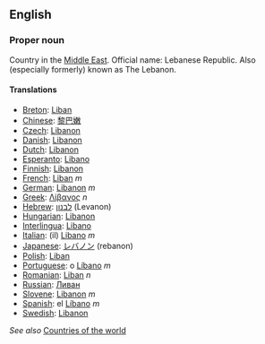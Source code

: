 ==English==

===Proper noun===

Country in the [[Middle East]].  Official name: Lebanese Republic.  Also (especially formerly) known as The Lebanon.

====Translations====
*[[Breton]]: [[Liban]]
*[[Chinese]]: [[黎巴嫩]]
*[[Czech]]: [[Libanon]]
*[[Danish]]: [[Libanon]]
*[[Dutch]]: [[Libanon]]
*[[Esperanto]]: [[Libano]]
*[[Finnish]]: [[Libanon]]
*[[French]]: [[Liban]] ''m''
*[[German]]: [[Libanon]] ''m''
*[[Greek]]: [[Λίβανος]] ''n''
*[[Hebrew]]: [[לבנון]] (Levanon)
*[[Hungarian]]: [[Libanon]]
*[[Interlingua]]: [[Libano]]
*[[Italian]]: (il) [[Libano]] ''m''
*[[Japanese]]: [[レバノン]] (rebanon)
*[[Polish]]: [[Liban]]
*[[Portuguese]]: o [[Líbano]] ''m''
*[[Romanian]]: [[Liban]] ''n''
*[[Russian]]: [[Ливан]]
*[[Slovene]]: [[Libanon]] ''m''
*[[Spanish]]: el [[Líbano]] ''m''
*[[Swedish]]: [[Libanon]]

''See also'' [[Countries of the world]]